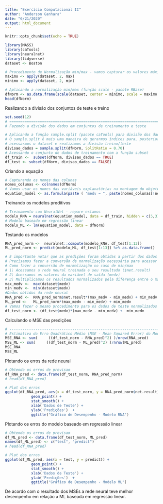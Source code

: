 ```yaml
---
title: "Exercício Computacional II"
author: "Anderson Ganhara"
date: "6/21/2020"
output: html_document
---
```


```r
knitr::opts_chunk$set(echo = TRUE)
```

```r
library(MASS)
library(caTools)
library(neuralnet)
library(tidyverse)
dataset <- Boston

# Procedimento de Normalização min/max - vamos capturar os valores máximo e mínimo dos dados
maximo <- apply(dataset, 2, max) 
minimo <- apply(dataset, 2, min)

# Aplicando a normalização min/max (função scale - pacote RBase)
dfNorm <- as.data.frame(scale(dataset, center = minimo, scale = maximo - minimo))
head(dfNorm)
```


Realizando a divisão dos conjuntos de teste e treino
```r
set.seed(12)
# =====================================================================================
# Fazendo a divisão dos dados em conjuntos de treinamento e teste

# Aplicando a função sample.split (pacote caTools) para divisão dos dados
# O sample.split é mais uma maneira de gerarmos índices para, posteriormente, 
# acessarmos o dataset e realizamos a divisão treino/teste
divisao_dados = sample.split(dfNorm, SplitRatio = 0.70)
# Acessando o conjunto de dados de treinamento com a função subset
df_train <-  subset(dfNorm, divisao_dados == TRUE)
df_test <- subset(dfNorm, divisao_dados == FALSE)
```

Criando a equação
```r
# Capturando os nomes das colunas
nomes_colunas <- colnames(dfNorm)
# Vamos usar os nomes das variáveis explanatórias na montagem do objeto do tipo fórmula do R
equation_model <- as.formula(paste ( "medv ~ ", paste(nomes_colunas[!nomes_colunas %in% "medv"], collapse = " + ")))
```

Treinando os modelos preditivos
```r
# Treinamento com NeuralNet - repare estamos 
modelo_RNA = neuralnet(equation_model, data = df_train, hidden = c(5,3), linear.output = TRUE)
# Modelo baseado em regressão linear
modelo_ML <- lm(equation_model, data = dfNorm)
```

Testando os modelos
```r
RNA_pred_norm <-  neuralnet::compute(modelo_RNA, df_test[1:13])
ML_pred_norm <- predict(modelo_ML, df_test[1:13]) %>% as.data.frame()

```

```r
# É importante notar que as predições foram obtidas a partir dos dados de teste normalizados. 
# Precisamos fazer a conversão de normalização necessária para acessar os valores previstos de interesse
# Como fazer a conversão de normalização no caso de min/max
# 1) Acessamos a rede neural treinada e seu resultado ($net.result)
# 2) Acessamos os valores da variável de saída (medv) 
# 3) Multiplicamos os resultados normalizados pela diferença entre o máximo e o mínimo - e acrescentamos o mínimo
max_medv <-  max(dataset$medv) 
min_medv <-  min(dataset$medv)
#Dados obtidos da rede neural
RNA_pred <-  RNA_pred_norm$net.result*(max_medv - min_medv) + min_medv
ML_pred <-   ML_pred_norm*(max_medv - min_medv) + min_medv
# Vamos fazer o mesmo procedimento para os dados de teste normalizados
df_test_norm <- (df_test$medv)*(max_medv - min_medv) +  min_medv

```

Calculando o MSE das predições
```r
# ----------------------------------------------------------------------------
# Estimativa do Erro Quadrático Médio (MSE - Mean Squared Error) do Modelo RNA
MSE_RNA <- sum(     ((df_test_norm - RNA_pred)^2) )/nrow(RNA_pred)
MSE_ML <- sum(     ((df_test_norm - ML_pred)^2) )/nrow(ML_pred)
MSE_RNA
MSE_ML
```

Plotando os erros da rede neural
```r
# Obtendo os erros de previsao
df_RNA_pred <- data.frame(df_test_norm, RNA_pred_norm)
# head(df_RNA_pred)

# Plot dos erros
ggplot(df_RNA_pred, aes(x = df_test_norm, y = RNA_pred_norm$net.result)) + 
            geom_point() + 
            stat_smooth() + 
            xlab('Dados de Teste') + 
            ylab('Predições')  +
            ggtitle("Gráfico de Desempenho - Modelo RNA")
```


Plotando os erros do modelo baseado em regressão linear
```r
# Obtendo os erros de previsao
df_ML_pred <- data.frame(df_test_norm, ML_pred)
names(df_ML_pred) <- c("test", "predict")
# head(df_RNA_pred)

# Plot dos erros
ggplot(df_ML_pred, aes(x = test, y = predict)) + 
            geom_point() + 
            stat_smooth() + 
            xlab('Dados de Teste') + 
            ylab('Predições')  +
            ggtitle("Gráfico de Desempenho - Modelo ML")
```

De acordo com o resultado dos MSEs a rede neural teve melhor desempenho em relação a ML baseada em regressão linear.

